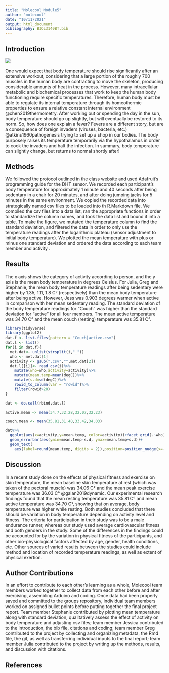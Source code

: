 ```yaml
---
title: "Molecool_Module5"
author: "molecool"
date: "10/11/2021"
output: html_document
bibliography: BIOL3140BT.bib
---
```



## Introduction

![](https://media0.giphy.com/media/4W0aCcKurdcHgfMY4Z/giphy.gif?cid=ecf05e47d1irpdy599sffuic82dlqbsf6m08s8gj69ynu7xx&rid=giphy.gif&ct=g)
 
One would expect that body temperature should rise significantly after an extensive workout, considering that a large portion of the roughly 700 muscles in the human body are contracting to move the skeleton, producing considerable amounts of heat in the process. However, many intracellular metabolic and biochemical processes that work to keep the human body functioning require specific temperatures. Therefore, human body must be able to regulate its internal temperature through its homeothermic properties to ensure a relative constant internal environment @chen2019thermometry. After working out or spending the day in the sun, body temperature should go up slightly, but will eventually be restored to its norm. So, how does one explain a fever? Fevers are a different story, but are a consequence of foreign invaders (viruses, bacteria, etc.) @atkins1960pathogenesis trying to set up a shop in our bodies. The body purposely raises its temperature temporarily via the hypothalamus in order to cook the invaders and halt the infection. In summary, body temperature can slightly change, but returns to normal shortly after!
   
## Methods 
We followed the protocol outlined in the class website and used Adafruit's programming guide for the DHT sensor. We recorded each participant's body temperature for approximately 1 minute and 40 seconds after being sedentary in a chair for 20 minutes, and after doing jumping jacks for 5 minutes in the same environment. We copied the recorded data into strategically named csv files to be loaded into th R.Markdown file. We compiled the csv files into a data list, ran the appropriate functions in order to standardize the column names, and took the data list and bound it into a table. To make the figure, we mutated the temperature column to find the standard deviation, and filtered the data in order to only use the temperature readings after the logarithmic plateau (sensor adjustment to initial body temperature). We plotted the mean temperature with plus or minus one standard deviation and ordered the data according to each team member and activity .

## Results
The x axis shows the category of activity according to person, and the y axis is the mean body temperature in degrees Celsius. For Julia, Greg and Stephanie, the mean body temperature readings after being sedentary were higher by 1.35, 1.11, 1.8 C° (respectively) than the mean body temperature after being active. However, Jess was 0.903 degrees warmer when active in comparison with her mean sedentary reading. The standard deviation of the body temperature readings for "Couch" was higher than the standard deviation for "active" for all four members. The mean active temperature was 34.70 C° and the mean couch (resting) temperature was 35.81 C°. 

```r
library(tidyverse)
library(ggplot2)
dat.f <- list.files(pattern = "Couch|active.csv") 
dat.l <- list() 
for(i in dat.f){
  met.dat<- unlist(strsplit(i,"_")) 
  who <- met.dat[1] 
  activity <- gsub(".csv","",met.dat[2]) 
  dat.l[[i]]<- read_csv(i)%>%
    mutate(who=who,activity=activity)%>%
    mutate(mean.temp=mean(degC))%>%
    mutate(s.d=sd(degC))%>%
    rowid_to_column(var = "rowid")%>%
    filter(rowid>20)
}

dat <- do.call(rbind,dat.l)

active.mean <- mean(34.7,32.28,32.07,32.23)

couch.mean <- mean(35.81,31.40,33.42,34.03)
```

```r
dat%>%
  ggplot(aes(x=activity,y=mean.temp, color=activity))+facet_grid(.~who) +geom_point()+
  geom_errorbar(aes(ymin=mean.temp-s.d, ymax=mean.temp+s.d))+
  geom_text(
    aes(label=round(mean.temp, digits = 2)),position=position_nudge(x=-.35),size=3, colour="black")
```

## Discussion

In a recent study done on the effects of physical fitness and exercise on skin temperature, the mean baseline skin temperature at rest (which was taken of the pectoral muscle) was 34.06 C° and the mean peak exercise temperature was 36.03 C° @galan2019dynamic. Our experimental research findings found that the mean resting temperature was 35.81 C° and mean active temperature was 34.70 C°, showing that on average, body temperature was higher while resting. Both studies concluded that there should be variation in body temperature depending on activity level and fitness. The criteria for participation in their study was to be a male endurance runner, whereas our study used average cardiovascular fitness and both genders in the study. Some of the differences in the findings could be accounted for by the variation in physical fitness of the participants, and other bio-physiological factors affected by age, gender, health conditions, etc. Other sources of varied results between the studies could include method and location of recorded temperature readings, as well as extent of physical exertion. 


## Author Contributions

In an effort to contribute to each other's learning as a whole, Molecool team members worked together to collect data from each other before and after exercising, assembling Arduino and coding. Once data had been properly saved and committed to the groups repository, individual team members worked on assigned bullet points before putting together the final project report. Team member Stephanie contributed by plotting mean temperature along with standard deviation, qualitatively assess the effect of activity on body temperature and adjusting csv files; team member Jessica contributed to the introduction, the bib file, citations and coding; team member Greg contributed to the project by collecting and organizing metadata, the Rmd file, the gif, as well as transferring individual inputs to the final report; team member Julia contributed to the project by writing up the methods, results, and discussion with citations.

## References 


